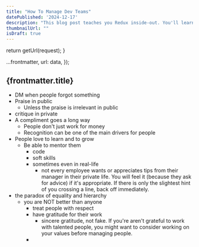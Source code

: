 ```yaml
---
title: "How To Manage Dev Teams"
datePublished: '2024-12-17'
description: "This blog post teaches you Redux inside-out. You'll learn Redux from scratch, fill knowledge gaps if you're already experienced, and discover secret tricks to write clean, scalable code. Create your own middleware and learn advanced selector composition."
thumbnailUrl: ""
isDraft: true
---
```



  return getUrl(request);
}

  ...frontmatter,
  url: data,
});

## {frontmatter.title}

- DM when people forgot something
- Praise in public
  - Unless the praise is irrelevant in public
- critique in private
- A compliment goes a long way
  - People don't just work for money
  - Recognition can be one of the main drivers for people
- People love to learn and to grow
  - Be able to mentor them
    - code
    - soft skills
    - sometimes even in real-life
      - not every employee wants or appreciates tips from their manager in their private life. You will feel it (because they ask for advice) if it's appropriate. If there is only the slightest hint of you crossing a line, back off immediately.
- the paradox of equality and hierarchy
  - you are NOT better than anyone
    - treat people with respect
    - have gratitude for their work
      - sincere gratitude, not fake. If you're aren't grateful to work with talented people, you might want to consider working on your values before managing people.
    - 